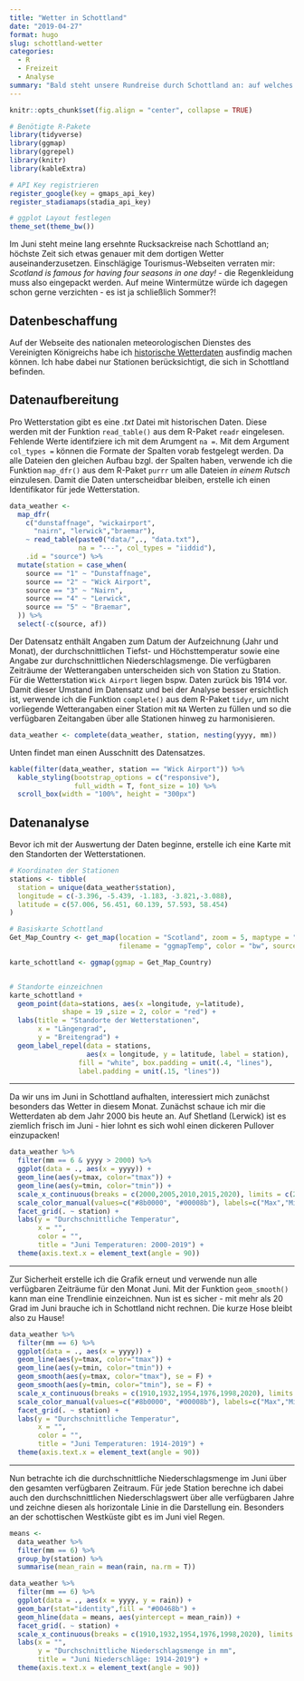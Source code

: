 ```yaml
---
title: "Wetter in Schottland"
date: "2019-04-27"
format: hugo
slug: schottland-wetter
categories: 
  - R
  - Freizeit
  - Analyse
summary: "Bald steht unsere Rundreise durch Schottland an: auf welches Wetter können wir uns anhand zurückliegender Wetterdaten einstellen?"
---
```



```r
knitr::opts_chunk$set(fig.align = "center", collapse = TRUE)

# Benötigte R-Pakete
library(tidyverse)
library(ggmap)
library(ggrepel)
library(knitr)
library(kableExtra)

# API Key registrieren
register_google(key = gmaps_api_key)
register_stadiamaps(stadia_api_key)

# ggplot Layout festlegen
theme_set(theme_bw())
```

Im Juni steht meine lang ersehnte Rucksackreise nach Schottland an; höchste Zeit sich etwas genauer mit dem dortigen Wetter auseinanderzusetzen. Einschlägige Tourismus-Webseiten verraten mir: *Scotland is famous for having four seasons in one day!* - die Regenkleidung muss also eingepackt werden. Auf meine Wintermütze würde ich dagegen schon gerne verzichten - es ist ja schließlich Sommer?!

## **Datenbeschaffung**

Auf der Webseite des nationalen meteorologischen Dienstes des Vereinigten Königreichs habe ich [historische Wetterdaten](https://www.metoffice.gov.uk/research/climate/maps-and-data/historic-station-data) ausfindig machen können. Ich habe dabei nur Stationen berücksichtigt, die sich in Schottland befinden. 

## **Datenaufbereitung**

Pro Wetterstation gibt es eine *.txt* Datei mit historischen Daten. Diese werden mit der Funktion `read_table()` aus dem R-Paket `readr` eingelesen. Fehlende Werte identifziere ich mit dem Arumgent `na =`. Mit dem Argument `col_types =` können die Formate der Spalten vorab festgelegt werden. Da alle Dateien den gleichen Aufbau bzgl. der Spalten haben, verwende ich die Funktion `map_dfr()` aus dem R-Paket `purrr` um alle Dateien *in einem Rutsch* einzulesen. Damit die Daten unterscheidbar bleiben, erstelle ich einen Identifikator für jede Wetterstation.

```r
data_weather <-
  map_dfr(
    c("dunstaffnage", "wickairport", 
      "nairn", "lerwick","braemar"),
    ~ read_table(paste0("data/",., "data.txt"), 
                 na = "---", col_types = "iiddid"), 
    .id = "source") %>%
  mutate(station = case_when(
    source == "1" ~ "Dunstaffnage",
    source == "2" ~ "Wick Airport",
    source == "3" ~ "Nairn",
    source == "4" ~ "Lerwick",
    source == "5" ~ "Braemar",
  )) %>%
  select(-c(source, af))
```

Der Datensatz enthält Angaben zum Datum der Aufzeichnung (Jahr und Monat), der durchschnittlichen Tiefst- und Höchsttemperatur sowie eine Angabe zur durchschnittlichen Niederschlagsmenge. Die verfügbaren Zeiträume der Wetterangaben unterscheiden sich von Station zu Station. Für die Wetterstation `Wick Airport` liegen bspw. Daten zurück bis 1914 vor. Damit dieser Umstand im Datensatz und bei der Analyse besser ersichtlich ist, verwende ich die Funktion `complete()` aus dem R-Paket `tidyr`, um nicht vorliegende Wetterangaben einer Station mit `NA` Werten zu füllen und so die verfügbaren Zeitangaben über alle Stationen hinweg zu harmonisieren.

```r
data_weather <- complete(data_weather, station, nesting(yyyy, mm))
```

Unten findet man einen Ausschnitt des Datensatzes.

```r
kable(filter(data_weather, station == "Wick Airport")) %>%
  kable_styling(bootstrap_options = c("responsive"),
                full_width = T, font_size = 10) %>%
  scroll_box(width = "100%", height = "300px")
```

## **Datenanalyse**

Bevor ich mit der Auswertung der Daten beginne, erstelle ich eine Karte mit den Standorten der Wetterstationen.

```r
# Koordinaten der Stationen
stations <- tibble(
  station = unique(data_weather$station),
  longitude = c(-3.396, -5.439, -1.183, -3.821,-3.088),
  latitude = c(57.006, 56.451, 60.139, 57.593, 58.454)
)

# Basiskarte Schottland
Get_Map_Country <- get_map(location = "Scotland", zoom = 5, maptype = "stamen_toner_background", 
                           filename = "ggmapTemp", color = "bw", source = "stadia")

karte_schottland <- ggmap(ggmap = Get_Map_Country)


# Standorte einzeichnen
karte_schottland + 
  geom_point(data=stations, aes(x =longitude, y=latitude), 
             shape = 19 ,size = 2, color = "red") +
  labs(title = "Standorte der Wetterstationen", 
       x = "Längengrad", 
       y = "Breitengrad") + 
  geom_label_repel(data = stations, 
                   aes(x = longitude, y = latitude, label = station), 
                 fill = "white", box.padding = unit(.4, "lines"), 
                 label.padding = unit(.15, "lines"))
```

*****

Da wir uns im Juni in Schottland aufhalten, interessiert mich zunächst besonders das Wetter in diesem Monat. Zunächst schaue ich mir die Wetterdaten ab dem Jahr 2000 bis heute an. Auf Shetland (Lerwick) ist es ziemlich frisch im Juni - hier lohnt es sich wohl einen dickeren Pullover einzupacken!

```r
data_weather %>%
  filter(mm == 6 & yyyy > 2000) %>%
  ggplot(data = ., aes(x = yyyy)) +
  geom_line(aes(y=tmax, color="tmax")) +
  geom_line(aes(y=tmin, color="tmin")) +
  scale_x_continuous(breaks = c(2000,2005,2010,2015,2020), limits = c(2000,2020)) +
  scale_color_manual(values=c("#8b0000", "#00008b"), labels=c("Max","Min")) + 
  facet_grid(. ~ station) +
  labs(y = "Durchschnittliche Temperatur",
       x = "",
       color = "",
       title = "Juni Temperaturen: 2000-2019") +
  theme(axis.text.x = element_text(angle = 90))
```

*****

Zur Sicherheit erstelle ich die Grafik erneut und verwende nun alle verfügbaren Zeiträume für den Monat Juni. Mit der Funktion `geom_smooth()` kann man eine Trendlinie einzeichnen. Nun ist es sicher - mit mehr als 20 Grad im Juni brauche ich in Schottland nicht rechnen. Die kurze Hose bleibt also zu Hause!

```r
data_weather %>%
  filter(mm == 6) %>%
  ggplot(data = ., aes(x = yyyy)) +
  geom_line(aes(y=tmax, color="tmax")) +
  geom_line(aes(y=tmin, color="tmin")) +
  geom_smooth(aes(y=tmax, color="tmax"), se = F) +
  geom_smooth(aes(y=tmin, color="tmin"), se = F) +
  scale_x_continuous(breaks = c(1910,1932,1954,1976,1998,2020), limits = c(1910,2020)) +
  scale_color_manual(values=c("#8b0000", "#00008b"), labels=c("Max","Min")) + 
  facet_grid(. ~ station) +
  labs(y = "Durchschnittliche Temperatur",
       x = "",
       color = "",
       title = "Juni Temperaturen: 1914-2019") +
  theme(axis.text.x = element_text(angle = 90))
```

*****

Nun betrachte ich die durchschnittliche Niederschlagsmenge im Juni über den gesamten verfügbaren Zeitraum. Für jede Station berechne ich dabei auch den durchschnittlichen Niederschlagswert über alle verfügbaren Jahre und zeichne diesen als horizontale Linie in die Darstellung ein. Besonders an der schottischen Westküste gibt es im Juni viel Regen.  

```r
means <- 
  data_weather %>%
  filter(mm == 6) %>%
  group_by(station) %>%
  summarise(mean_rain = mean(rain, na.rm = T))

data_weather %>%
  filter(mm == 6) %>%
  ggplot(data = ., aes(x = yyyy, y = rain)) +
  geom_bar(stat="identity",fill = "#00468b") +
  geom_hline(data = means, aes(yintercept = mean_rain)) +
  facet_grid(. ~ station) +
  scale_x_continuous(breaks = c(1910,1932,1954,1976,1998,2020), limits = c(1910,2020)) +
  labs(x = "",
       y = "Durchschnittliche Niederschlagsmenge in mm",
       title = "Juni Niederschläge: 1914-2019") +
  theme(axis.text.x = element_text(angle = 90))
```
